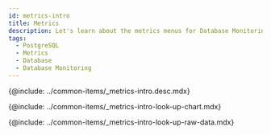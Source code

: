 ```yaml
---
id: metrics-intro
title: Metrics
description: Let's learn about the metrics menus for Database Monitoring analysis.
tags:
  - PostgreSQL
  - Metrics
  - Database
  - Database Monitoring
---
```



<!-- 개요 -->

{@include: ../common-items/_metrics-intro.desc.mdx}

<IntroExam category='db_postgresql_counter'/>

<ProdImg img='metrics-example-00.png' desc=''/>

<!-- 메트릭스 차트 조회하기 -->

{@include: ../common-items/_metrics-intro-look-up-chart.mdx}  

<LookupchartDesc metric='Checkpoint_write_time' category='db_postgresql_counter' />

<!-- 메트릭스 Raw Data 조회화기 -->

{@include: ../common-items/_metrics-intro-look-up-raw-data.mdx}  
